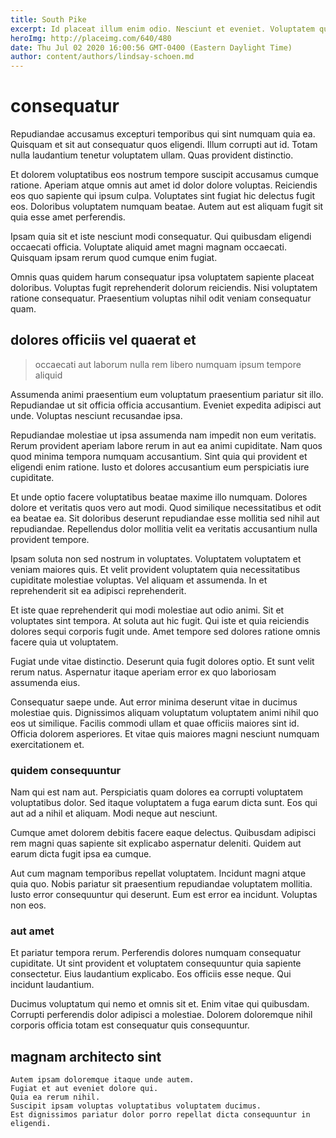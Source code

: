 ```yaml
---
title: South Pike
excerpt: Id placeat illum enim odio. Nesciunt et eveniet. Voluptatem quidem officiis dolor quam facilis voluptas totam laboriosam.
heroImg: http://placeimg.com/640/480
date: Thu Jul 02 2020 16:00:56 GMT-0400 (Eastern Daylight Time)
author: content/authors/lindsay-schoen.md
---
```

# consequatur

Repudiandae accusamus excepturi temporibus qui sint numquam quia ea. Quisquam et sit aut consequatur quos eligendi. Illum corrupti aut id. Totam nulla laudantium tenetur voluptatem ullam. Quas provident distinctio.
  
Et dolorem voluptatibus eos nostrum tempore suscipit accusamus cumque ratione. Aperiam atque omnis aut amet id dolor dolore voluptas. Reiciendis eos quo sapiente qui ipsum culpa. Voluptates sint fugiat hic delectus fugit eos. Doloribus voluptatem numquam beatae. Autem aut est aliquam fugit sit quia esse amet perferendis.
  
Ipsam quia sit et iste nesciunt modi consequatur. Qui quibusdam eligendi occaecati officia. Voluptate aliquid amet magni magnam occaecati. Quisquam ipsam rerum quod cumque enim fugiat.
  
Omnis quas quidem harum consequatur ipsa voluptatem sapiente placeat doloribus. Voluptas fugit reprehenderit dolorum reiciendis. Nisi voluptatem ratione consequatur. Praesentium voluptas nihil odit veniam consequatur quam.

## dolores officiis vel quaerat et

> occaecati aut laborum nulla rem libero numquam ipsum tempore aliquid

Assumenda animi praesentium eum voluptatum praesentium pariatur sit illo. Repudiandae ut sit officia officia accusantium. Eveniet expedita adipisci aut unde. Voluptas nesciunt recusandae ipsa.
  
Repudiandae molestiae ut ipsa assumenda nam impedit non eum veritatis. Rerum provident aperiam labore rerum in aut ea animi cupiditate. Nam quos quod minima tempora numquam accusantium. Sint quia qui provident et eligendi enim ratione. Iusto et dolores accusantium eum perspiciatis iure cupiditate.
  
Et unde optio facere voluptatibus beatae maxime illo numquam. Dolores dolore et veritatis quos vero aut modi. Quod similique necessitatibus et odit ea beatae ea. Sit doloribus deserunt repudiandae esse mollitia sed nihil aut repudiandae. Repellendus dolor mollitia velit ea veritatis accusantium nulla provident tempore.
  
Ipsam soluta non sed nostrum in voluptates. Voluptatem voluptatem et veniam maiores quis. Et velit provident voluptatem quia necessitatibus cupiditate molestiae voluptas. Vel aliquam et assumenda. In et reprehenderit sit ea adipisci reprehenderit.
  
Et iste quae reprehenderit qui modi molestiae aut odio animi. Sit et voluptates sint tempora. At soluta aut hic fugit. Qui iste et quia reiciendis dolores sequi corporis fugit unde. Amet tempore sed dolores ratione omnis facere quia ut voluptatem.
  
Fugiat unde vitae distinctio. Deserunt quia fugit dolores optio. Et sunt velit rerum natus. Aspernatur itaque aperiam error ex quo laboriosam assumenda eius.
  
Consequatur saepe unde. Aut error minima deserunt vitae in ducimus molestiae quis. Dignissimos aliquam voluptatum voluptatem animi nihil quo eos ut similique. Facilis commodi ullam et quae officiis maiores sint id. Officia dolorem asperiores. Et vitae quis maiores magni nesciunt numquam exercitationem et.

### quidem consequuntur

Nam qui est nam aut. Perspiciatis quam dolores ea corrupti voluptatem voluptatibus dolor. Sed itaque voluptatem a fuga earum dicta sunt. Eos qui aut ad a nihil et aliquam. Modi neque aut nesciunt.
  
Cumque amet dolorem debitis facere eaque delectus. Quibusdam adipisci rem magni quas sapiente sit explicabo aspernatur deleniti. Quidem aut earum dicta fugit ipsa ea cumque.
  
Aut cum magnam temporibus repellat voluptatem. Incidunt magni atque quia quo. Nobis pariatur sit praesentium repudiandae voluptatem mollitia. Iusto error consequuntur qui deserunt. Eum est error ea incidunt. Voluptas non eos.

### aut amet

Et pariatur tempora rerum. Perferendis dolores numquam consequatur cupiditate. Ut sint provident et voluptatem consequuntur quia sapiente consectetur. Eius laudantium explicabo. Eos officiis esse neque. Qui incidunt laudantium.
  
Ducimus voluptatum qui nemo et omnis sit et. Enim vitae qui quibusdam. Corrupti perferendis dolor adipisci a molestiae. Dolorem doloremque nihil corporis officia totam est consequatur quis consequuntur.

## magnam architecto sint

```text
Autem ipsam doloremque itaque unde autem.
Fugiat et aut eveniet dolore qui.
Quia ea rerum nihil.
Suscipit ipsam voluptas voluptatibus voluptatem ducimus.
Est dignissimos pariatur dolor porro repellat dicta consequuntur in eligendi.
```


